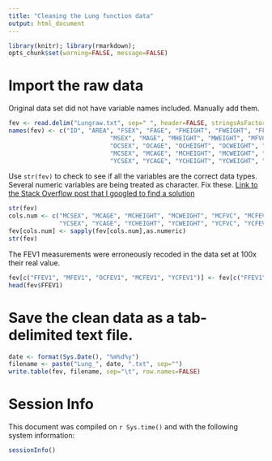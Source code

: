 ```yaml
---
title: "Cleaning the Lung function data"
output: html_document
---
```


```r
library(knitr); library(rmarkdown);
opts_chunk$set(warning=FALSE, message=FALSE) 
```

# Import the raw data

Original data set did not have variable names included. Manually add them. 
```r
fev <- read.delim("Lungraw.txt", sep=" ", header=FALSE, stringsAsFactors = FALSE)
names(fev) <- c("ID", "AREA", "FSEX", "FAGE", "FHEIGHT", "FWEIGHT", "FFVC", "FFEV1", 
                            "MSEX", "MAGE", "MHEIGHT", "MWEIGHT", "MFVC", "MFEV1", 
                            "OCSEX", "OCAGE", "OCHEIGHT", "OCWEIGHT", "OCFVC", "OCFEV1",
                            "MCSEX", "MCAGE", "MCHEIGHT", "MCWEIGHT", "MCFVC", "MCFEV1",
                            "YCSEX", "YCAGE", "YCHEIGHT", "YCWEIGHT", "YCFVC", "YCFEV1")
```

Use `str(fev)` to check to see if all the variables are the correct data types. Several numeric variables
are being treated as character. Fix these. [Link to the Stack Overflow post that I googled to find a solution](http://stackoverflow.com/questions/22772279/converting-multiple-columns-from-character-to-numeric-format-in-r)
```r
str(fev)
cols.num <- c("MCSEX", "MCAGE", "MCHEIGHT", "MCWEIGHT", "MCFVC", "MCFEV1",
              "YCSEX", "YCAGE", "YCHEIGHT", "YCWEIGHT", "YCFVC", "YCFEV1")
fev[cols.num] <- sapply(fev[cols.num],as.numeric)
str(fev)
```


The FEV1 measurements were erroneously recoded in the data set at 100x their real value. 
```r
fev[c("FFEV1", "MFEV1", "OCFEV1", "MCFEV1", "YCFEV1")] <- fev[c("FFEV1", "MFEV1", "OCFEV1", "MCFEV1", "YCFEV1")]/100
head(fev$FFEV1)
```

# Save the clean data as a tab-delimited text file. 
```r
date <- format(Sys.Date(), "%m%d%y")
filename <- paste("Lung_", date, ".txt", sep="")
write.table(fev, filename, sep="\t", row.names=FALSE)
```

 
# Session Info
This document was compiled on `r Sys.time()` and with the following system
information:
```r
sessionInfo()
```
